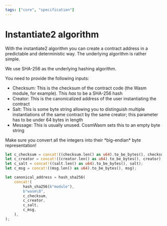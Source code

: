 ```yaml
---
tags: ["core", "specification"]
---
```



# Instantiate2 algorithm

With the instantiate2 algorithm you can create a contract address in a
predictable and deterministic way. The underlying algorithm is rather simple.

We use SHA-256 as the underlying hashing algorithm.

You need to provide the following inputs:

- Checksum: This is the checksum of the contract code (the Wasm module, for
  example). This _has_ to be a SHA-256 hash
- Creator: This is the canonicalized address of the user instantiating the
  contract
- Salt: This is some byte string allowing you to distinguish multiple
  instantiations of the same contract by the same creator; this parameter has to
  be under 64 bytes in length
- Message: This is usually unused. CosmWasm sets this to an empty byte string

<Callout>
  Make sure you convert all the integers into their *big-endian* byte
  representation!
</Callout>

```rust filename="instantiate2.rs" template="instantiate-spec"
let c_checksum = concat!((checksum.len() as u64).to_be_bytes(), checksum);
let c_creator = concat!((creator.len() as u64).to_be_bytes(), creator);
let c_salt = concat!((salt.len() as u64).to_be_bytes(), salt);
let c_msg = concat!((msg.len() as u64).to_be_bytes(), msg);

let canonical_address = hash_sha256(
    concat!(
        hash_sha256(b"module"),
        b"wasm\0",
        c_checksum,
        c_creator,
        c_salt,
        c_msg,
    ),
);
```
